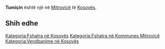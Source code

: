 {{Fshat në 
 | Emri                = Tumiçin
 | EmriAlt                = 
 | NAME_SHORT_FORM=      
 | NAME_GENERIC=      
 | NAME_SORT_NAME_RO=      TUMICIN
 | FULL_NAME_RO = Tumiçin
 | FULL_NAME_ND_RO=Tumicin
 | SORT_NAME_RG=TUMICIN
 | FULL_NAME_RG=Tumiçin
 | FULL_NAME_ND_RG=Tumicin
 | SRP_NAME_SHORT_FORM=      
 | SRP_NAME_GENERIC=      
 | SRP_NAME_SORT_NAME_RO=      
 | SRP_FULL_NAME_RO = 
 | SRP_FULL_NAME_ND_RO=
 | SRP_SORT_NAME_RG=
 | SRP_FULL_NAME_RG=
 | SRP_FULL_NAME_ND_RG=
 | Emri (Rasa dhanore) = 
 | Figura              = 
 | Shteti              = Kosovo
 | Komuna              = Mitrovicë
 | Kodi postar         = 
 | Sipërfaqja          = 

 | Popullsia           = 

 | Regj. i popullsisë  = 
 | Dend. e popullsisë  = 
 | Faqja zyrtare       = 
 <!--- Koordinatat ----> 
 | Gjerësia            = 42.443611
 | Gjatësia            = 20.838333
 | Lartësia            = 
}}
'''Tumiçin''' është një [[]] në [[Mitrovicë]] të [[Kosovës]].

<!-- == Gjeografia == -->
<!-- == Historia == -->
<!-- == Demografia == -->
== Shih edhe ==
{{Komuna Mitrovicë}}
{{Kosovo-Administrata-Cung}}

[[Kategoria:Fshatra në Kosovës]]
[[Kategoria:Fshatra në Kommunes Mitrovicë]]
[[Kategoria:Vendbanime në Kosovës]]